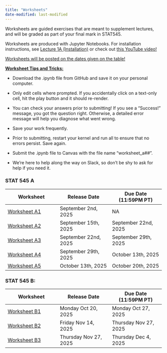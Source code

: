 ```yaml
---
title: "Worksheets"
date-modified: last-modified
---
```


Worksheets are guided exercises that are meant to supplement lectures, and will be graded as part of your final mark in STAT545.

Worksheets are produced with Jupyter Notebooks. For installation instructions, see [Lecture 1A (Installation)](lectures_i/lec1a_installation.qmd) or check out [this YouTube video!](https://www.youtube.com/watch?v=-jPaI1njy3E)

[Worksheets will be posted on the dates given on the table!]{.underline}

[**Worksheet Tips and Tricks:**]{.underline}

-   Download the .ipynb file from GitHub and save it on your personal computer.

-   Only edit cells where prompted. If you accidentally click on a text-only cell, hit the play button and it should re-render.

-   You can check your answers prior to submitting! If you see a "Success!" message, you got the question right. Otherwise, a detailed error message will help you diagnose what went wrong.

-   Save your work frequently.

-   Prior to submitting, restart your kernel and run all to ensure that no errors persist. Save again.

-   Submit the .ipynb file to Canvas with the file name "worksheet_a##".

-   We're here to help along the way on Slack, so don't be shy to ask for help if you need it.

### **STAT 545 A**

| Worksheet | Release Date | Due Date (11:59PM PT) |
|------------------------|------------------------|------------------------|
| [Worksheet A1](https://github.com/UBC-STAT/STAT545.github.io/blob/main/content/worksheets_student/worksheet_a01.ipynb) | September 2nd, 2025 | NA |
| [Worksheet A2](https://github.com/UBC-STAT/STAT545.github.io/blob/main/content/worksheets_student/worksheet_a02.ipynb) | September 15th, 2025 | September 22nd, 2025 |
| [Worksheet A3](https://github.com/UBC-STAT/STAT545.github.io/blob/main/content/worksheets_student/worksheet_a03.ipynb) | September 22nd, 2025 | September 29th, 2025 |
| [Worksheet A4](https://github.com/UBC-STAT/STAT545.github.io/blob/main/content/worksheets_student/worksheet_a04.ipynb) | September 29th, 2025 | October 13th, 2025 |
| [Worksheet A5](https://github.com/UBC-STAT/STAT545.github.io/blob/main/content/worksheets_student/worksheet_a05.ipynb) | October 13th, 2025 | October 20th, 2025 |

### **STAT 545 B:**

| Worksheet | Release Date | Due Date (11:59PM PT) |
|------------------------|------------------------|------------------------|
| [Worksheet B1](https://github.com/UBC-STAT/STAT545.github.io/blob/main/content/worksheets_student/worksheet_b01.ipynb) | Monday Oct 20, 2025 | Monday Oct 27, 2025 |
| [Worksheet B2](https://github.com/UBC-STAT/STAT545.github.io/blob/main/content/worksheets_student/worksheet_b02.ipynb) | Friday Nov 14, 2025 | Thursday Nov 27, 2025 |
| [Worksheet B3](https://github.com/UBC-STAT/STAT545.github.io/blob/main/content/worksheets_student/worksheet_b03.ipynb) | Thursday Nov 27, 2025 | Thursday Dec 4, 2025 |
